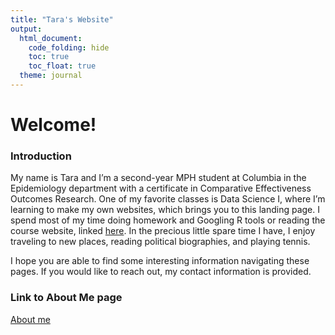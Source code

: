 ```yaml
---
title: "Tara's Website"
output: 
  html_document:
    code_folding: hide
    toc: true
    toc_float: true
  theme: journal
---
```


# Welcome!

### Introduction

My name is Tara and I'm a second-year MPH student at Columbia in the Epidemiology department with a certificate in Comparative Effectiveness Outcomes Research. One of my favorite classes is Data Science I, where I'm learning to make my own websites, which brings you to this landing page. I spend most of my time doing homework and Googling R tools or reading the course website, linked [here](p8105.com). In the precious little spare time I have, I enjoy traveling to new places, reading political biographies, and playing tennis.

I hope you are able to find some interesting information navigating these pages. If you would like to reach out, my contact information is provided. 

### Link to About Me page
[About me](about.html)
